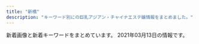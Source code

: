 ```yaml
---
title: "新橋"
description: "キーワード別にの巨乳アジアン・チャイナエステ嬢情報をまとめました。"
---
```


新着画像と新着キーワードをまとめています。
2021年03月13日の情報です。

<DmmAffiliateIns />
<KeywordTable
  shops={
    [
    {
        "img_links": [
            "http://yukizhouse00.web.fc2.com/images/portfolio/work-3.jpg",
            "http://yukizhouse00.web.fc2.com/images/portfolio/work-1.jpg",
            "http://yukizhouse00.web.fc2.com/images/portfolio/work-2.jpg",
            "http://yukizhouse00.web.fc2.com/images/portfolio/work-5.jpg",
            "http://yukizhouse00.web.fc2.com/images/portfolio/work-4.jpg",
            "http://yukizhouse00.web.fc2.com/images/portfolio/work-6.jpg",
            "http://yukizhouse00.web.fc2.com/images/slider/slid1.jpg",
            "http://yukizhouse00.web.fc2.com/images/slider/slid2.jpg"
        ],
        "station": "JR\u6d5c\u677e\u753a\u99c5\u5357\u53e3",
        "url": "http://yukizhouse00.web.fc2.com/",
        "name": "Yuki\u2019s House",
        "keywords": {}
    },
    {
        "img_links": [
            "https://static.wixstatic.com/media/c0eb72_43f5a28bd3004602b64ed4bc3095af0e~mv2.png",
            "https://static.wixstatic.com/media/c0eb72_068fd8e3a6034963bb1dcf1002759294~mv2.png",
            "https://static.wixstatic.com/media/c0eb72_9f57c6ba804e4a55805040f7832a3bb9~mv2.png",
            "https://static.wixstatic.com/media/c0eb72_349ce6f6faed4c09b9ec1e412ba7a370~mv2.jpg",
            "https://static.wixstatic.com/media/c0eb72_026f8703429f4d1a93067d6664ba9e24~mv2.png"
        ],
        "station": "JR\u7530\u753a\u99c5\u897f\u53e3",
        "url": "https://www.morinokaori-massage.com/",
        "name": "\u68ee\u306e\u9999",
        "keywords": {}
    },
    {
        "station": "JR\u65b0\u6a4b\u99c5\u70cf\u68ee\u53e3",
        "img_links": [
            "http://heal-arm.com/media/sites/6/2020/05/favicon.png",
            "http://heal-arm.com/media/sites/6/2020/05/4.jpg",
            "http://heal-arm.com/media/sites/6/2020/05/2.jpg",
            "http://heal-arm.com/media/sites/6/2020/12/1.jpg",
            "http://heal-arm.com/media/sites/6/2020/05/3.jpg",
            "http://heal-arm.com/media/sites/6/2021/02/1.jpg",
            "http://heal-arm.com/media/sites/6/2020/05/1.jpg",
            "http://heal-arm.com/media/sites/6/elementor/thumbs/favicon-p04pr4k6jngsiakzwccm2bkknysbm22i953lrof2dk.png",
            "http://heal-arm.com/media/sites/6/2021/02/3.jpg",
            "http://heal-arm.com/media/sites/6/2021/02/700E82ED-4821-42CB-A408-B73E511D2D15-225x300.jpeg",
            "http://heal-arm.com/media/sites/6/2021/02/2.jpg",
            "http://heal-arm.com/media/sites/6/2020/05/3-1.jpg"
        ],
        "name": "\u862d \u990a\u8eab\u9928",
        "keywords": {},
        "url": "http://heal-arm.com/"
    },
    {
        "img_links": [
            "http://kokoro-spa.info/img/shop/kanban.jpg",
            "http://kokoro-spa.info/img/ttl_news.png",
            "http://kokoro-spa.info/img/ttl_info.png",
            "http://kokoro-spa.info/img/shop/no-pic.jpg",
            "http://kokoro-spa.info/img/pickup.jpg",
            "http://kokoro-spa.info/img/slider/2.jpg",
            "http://kokoro-spa.info/img/qrcode.png"
        ],
        "name": "\u672a\u6765",
        "url": "http://kokoro-spa.info/",
        "station": "JR\u65b0\u6a4b\u99c5\u70cf\u68ee\u53e3",
        "keywords": {}
    },
    {
        "keywords": {
            "C": 15
        },
        "name": "\u7e01",
        "url": "http://tamachi-en.link/",
        "station": "JR\u7530\u753a\u99c5\u6771\u53e3",
        "img_links": [
            "http://tamachi-en.link/images/zi_link.png",
            "http://tamachi-en.link/images/zi_staff.png",
            "http://tamachi-en.link/images/g3.jpg",
            "http://tamachi-en.link/images/top.jpg",
            "http://tamachi-en.link/images/g2.jpg",
            "http://tamachi-en.link/images/g5.jpg",
            "http://tamachi-en.link/images/g6.jpg",
            "http://tamachi-en.link/images/mobile.png",
            "http://tamachi-en.link/images/new1.jpg",
            "http://tamachi-en.link/images/g8.jpg",
            "http://tamachi-en.link/images/g1.jpg",
            "http://tamachi-en.link/images/g4.jpg",
            "http://tamachi-en.link/images/g0.jpg"
        ]
    },
    {
        "station": "JR\u7530\u753a\u99c5\u6771\u53e3",
        "url": "http://www.k-harunoie.info/",
        "img_links": [
            "http://www.k-harunoie.info/imge/service3.jpg",
            "http://www.k-harunoie.info/imge/tel.png",
            "http://www.k-harunoie.info/imge/int2.png",
            "http://www.k-harunoie.info/imge/interior_t.jpg",
            "http://www.k-harunoie.info/imge/s1.png",
            "http://www.k-harunoie.info/imge/service2.jpg",
            "http://www.k-harunoie.info/imge/p-5.jpg",
            "http://www.k-harunoie.info/imge/staff_t.jpg",
            "http://www.k-harunoie.info/imge/p-2.jpg",
            "http://www.k-harunoie.info/imge/service1.jpg",
            "http://www.k-harunoie.info/imge/p-1.jpg",
            "http://www.k-harunoie.info/imge/ta.png",
            "http://www.k-harunoie.info/imge/botton.jpg",
            "http://www.k-harunoie.info/imge/p-4.jpg",
            "http://www.k-harunoie.info/imge/sys.png",
            "http://www.k-harunoie.info/imge/s0.png"
        ],
        "keywords": {},
        "name": "\u6625\u306e\u5bb6"
    },
    {
        "keywords": {
            "85": 4,
            "86": 4,
            "83": 4,
            "87": 4,
            "90": 4
        },
        "name": "\u6c34\u7121\u6708\uff5e\u307f\u306a\u3065\u304d\uff5e",
        "url": "https://minazuki-tokyo.com/",
        "station": "JR\u6d5c\u677e\u753a\u99c5\u5357\u53e3",
        "img_links": [
            "https://minazuki-tokyo.com/wp-content/uploads/2020/11/photo01.png",
            "https://minazuki-tokyo.com/wp-content/uploads/2021/02/haru.png",
            "https://minazuki-tokyo.com/wp-content/uploads/2021/02/yuyu2.jpg",
            "https://minazuki-tokyo.com/wp-content/uploads/2021/02/koyuri.png",
            "https://minazuki-tokyo.com/wp-content/uploads/2021/02/yumi.png",
            "https://minazuki-tokyo.com/wp-content/uploads/2021/02/ayu.jpg",
            "https://minazuki-tokyo.com/wp-content/uploads/2021/02/t06.png",
            "https://minazuki-tokyo.com/wp-content/uploads/2021/02/t02.png",
            "https://minazuki-tokyo.com/wp-content/uploads/2021/03/top10.png",
            "https://minazuki-tokyo.com/wp-content/uploads/2021/02/t07.png",
            "https://minazuki-tokyo.com/wp-content/uploads/2021/02/yuyu.png",
            "https://minazuki-tokyo.com/wp-content/uploads/2021/02/cam.png",
            "https://minazuki-tokyo.com/wp-content/uploads/2020/11/photo03.png",
            "https://minazuki-tokyo.com/wp-content/uploads/2020/11/photo02.png",
            "https://minazuki-tokyo.com/wp-content/uploads/2021/02/t05.png",
            "https://minazuki-tokyo.com/wp-content/uploads/2021/02/sm02.png",
            "https://minazuki-tokyo.com/wp-content/uploads/2021/02/price.png",
            "https://minazuki-tokyo.com/wp-content/uploads/2021/02/yumi.jpg",
            "https://minazuki-tokyo.com/wp-content/uploads/2021/02/t08.png",
            "https://minazuki-tokyo.com/wp-content/uploads/2021/02/sm01.png",
            "https://minazuki-tokyo.com/wp-content/uploads/2021/02/koyuri-1.jpg",
            "https://minazuki-tokyo.com/wp-content/uploads/2021/02/haru.jpg",
            "https://minazuki-tokyo.com/wp-content/uploads/2020/11/photo04.png",
            "https://minazuki-tokyo.com/wp-content/uploads/2021/02/top1.png",
            "https://minazuki-tokyo.com/wp-content/uploads/2020/11/photo05.png",
            "https://minazuki-tokyo.com/wp-content/uploads/2021/02/sm03.png",
            "https://minazuki-tokyo.com/wp-content/uploads/2021/02/top2.png",
            "https://minazuki-tokyo.com/wp-content/uploads/2021/02/t03.png",
            "https://minazuki-tokyo.com/wp-content/uploads/2021/02/ayu.png",
            "https://minazuki-tokyo.com/wp-content/uploads/2021/02/sm04.png",
            "https://minazuki-tokyo.com/wp-content/uploads/2021/02/t01.png",
            "https://minazuki-tokyo.com/wp-content/uploads/2021/02/2-09.png",
            "https://minazuki-tokyo.com/wp-content/uploads/2021/02/t04.png"
        ]
    },
    {
        "url": "https://egao.tyo.cm/",
        "img_links": [
            "https://egao.tyo.cm/photos/sites/29/2021/02/2021022504091367.jpg",
            "https://egao.tyo.cm/images/info2.jpg",
            "https://egao.tyo.cm/images/link_nav03.jpg",
            "https://egao.tyo.cm/photos/sites/29/2021/03/2021031202553895.jpg",
            "https://egao.tyo.cm/images/link_nav07.jpg",
            "https://egao.tyo.cm/images/link_nav01.jpg",
            "https://egao.tyo.cm/photos/sites/29/2021/03/2021031202554219.jpg",
            "https://egao.tyo.cm/images/info1.jpg",
            "https://egao.tyo.cm/photos/sites/29/2021/03/2021031202554175.jpg",
            "https://egao.tyo.cm/images/link_nav02.jpg",
            "https://egao.tyo.cm/images/side_link.jpg",
            "https://egao.tyo.cm/images/top_slider02.jpg",
            "https://egao.tyo.cm/images/sp_top.jpg",
            "https://egao.tyo.cm/images/link_nav04.jpg",
            "https://egao.tyo.cm/photos/sites/29/2021/02/2021022504090746.jpg",
            "https://egao.tyo.cm/images/link_nav06.jpg",
            "https://egao.tyo.cm/images/side_tel.jpg",
            "https://egao.tyo.cm/photos/sites/29/2021/03/2021031202553936.jpg",
            "https://egao.tyo.cm/images/side_mobile.jpg",
            "https://egao.tyo.cm/images/info3.jpg",
            "https://egao.tyo.cm/images/ico01.png",
            "https://egao.tyo.cm/images/top_slider01.jpg",
            "https://egao.tyo.cm/images/top.png",
            "https://egao.tyo.cm/images/link_nav05.jpg"
        ],
        "name": "\u7b11\u9854",
        "station": "JR\u65b0\u6a4b\u99c5\u70cf\u68ee\u53e3",
        "keywords": {
            "D": 5,
            "85": 2,
            "86": 2,
            "87": 1
        }
    },
    {
        "img_links": [
            "http://es-leon.link/images/nav_link01_no.png",
            "http://es-leon.link/photos/sites/45/2020/10/2020101404192576.jpg",
            "http://es-leon.link/photos/sites/45/2020/10/2020100103034891.jpg",
            "http://es-leon.link/photos/sites/45/2021/02/202102281658118.jpg",
            "http://es-leon.link/images/guide2.png",
            "http://es-leon.link/photos/sites/45/2020/10/2020100103240520.jpg",
            "http://es-leon.link/images/slider00.jpg",
            "http://es-leon.link/images/header.png",
            "http://es-leon.link/images/nav_link02_no.png",
            "http://es-leon.link/photos/sites/45/2021/02/2021021420094924.jpg",
            "http://es-leon.link/images/pagetop.jpg",
            "http://es-leon.link/photos/sites/45/2020/10/2020101205422328.jpg",
            "http://es-leon.link/photos/sites/45/2021/02/2021020501152788.jpg",
            "http://es-leon.link/photos/sites/45/2020/10/2020101318300043.jpg",
            "http://es-leon.link/photos/sites/45/2021/02/2021022503591368.jpg",
            "http://es-leon.link/photos/sites/45/2020/10/2020100103205050.jpg",
            "http://es-leon.link/photos/sites/45/2021/02/2021020501110069.jpg",
            "http://es-leon.link/images/nav_link07_no.png",
            "http://es-leon.link/photos/sites/45/2021/02/2021022813203297.jpg",
            "http://es-leon.link/photos/sites/45/2021/02/2021021420101999.jpg",
            "http://es-leon.link/images/card.png",
            "http://es-leon.link/photos/sites/45/2021/01/2021011203314329.jpg",
            "http://es-leon.link/photos/sites/45/2021/02/2021022702210178.jpg",
            "http://es-leon.link/photos/sites/45/2020/10/2020101318405051.jpg",
            "http://es-leon.link/photos/sites/45/2020/10/2020100103205186.jpg",
            "http://es-leon.link/photos/sites/45/2020/11/2020110919583922.jpg",
            "http://es-leon.link/photos/sites/45/2020/10/2020101318404076.jpg",
            "http://es-leon.link/photos/sites/45/2021/02/2021020501094315.jpg",
            "http://es-leon.link/photos/sites/45/2020/10/2020102507501385.jpg",
            "http://es-leon.link/photos/sites/45/2021/02/2021020501101626.jpg",
            "http://es-leon.link/images/guide8.jpg",
            "http://es-leon.link/photos/sites/45/2021/02/2021022503564613.jpg",
            "http://es-leon.link/images/img_info.jpg",
            "http://es-leon.link/images/guide2.jpg",
            "http://es-leon.link/photos/sites/45/2021/02/2021020501134964.jpg",
            "http://es-leon.link/photos/sites/45/2020/10/2020101318402898.jpg",
            "http://es-leon.link/images/guide6.jpg",
            "http://es-leon.link/photos/sites/45/2020/10/2020101205424345.jpg",
            "http://es-leon.link/images/slider02.jpg",
            "http://es-leon.link/images/nav_link03_no.png",
            "http://es-leon.link/photos/sites/45/2021/02/2021021014235421.jpg",
            "http://es-leon.link/photos/sites/45/2021/03/2021031217073731.jpg",
            "http://es-leon.link/photos/sites/45/2020/10/2020102507503499.jpg",
            "http://es-leon.link/photos/sites/45/2020/10/2020101205420372.jpg",
            "http://es-leon.link/photos/sites/45/2021/03/2021031222423325.jpg",
            "http://es-leon.link/photos/sites/45/2021/02/2021022813144840.jpg",
            "http://es-leon.link/images/guide1.jpg",
            "http://es-leon.link/photos/sites/45/2021/02/2021022503593169.jpg",
            "http://es-leon.link/photos/sites/45/2020/10/2020102507504664.jpg",
            "http://es-leon.link/photos/sites/45/2020/11/2020110919573849.jpg",
            "http://es-leon.link/images/slider01.jpg",
            "http://es-leon.link/photos/sites/45/2020/10/2020101318294854.jpg",
            "http://es-leon.link/photos/sites/45/2020/10/202010010328436.jpg",
            "http://es-leon.link/photos/sites/45/2020/10/2020100103240526.jpg",
            "http://es-leon.link/photos/sites/45/2021/03/202103021706276.jpg",
            "http://es-leon.link/photos/sites/45/2020/10/2020100103284496.jpg",
            "http://es-leon.link/photos/sites/45/2021/02/2021021420105484.jpg",
            "http://es-leon.link/images/nav_link06_no.png",
            "http://es-leon.link/images/nav_link05_no.png",
            "http://es-leon.link/photos/sites/45/2021/02/2021022813153641.jpg",
            "http://es-leon.link/photos/sites/45/2021/02/2021022815420713.jpg",
            "http://es-leon.link/photos/sites/45/2021/02/2021022813195234.jpg",
            "http://es-leon.link/images/guide1.png",
            "http://es-leon.link/images/guide5.jpg",
            "http://es-leon.link/photos/sites/45/2021/02/2021022815431041.jpg",
            "http://es-leon.link/photos/sites/45/2020/11/2020110919590942.jpg",
            "http://es-leon.link/images/guide7.jpg",
            "http://es-leon.link/images/slider03.jpg",
            "http://es-leon.link/images/profile.png",
            "http://es-leon.link/photos/sites/45/2020/10/2020100103205130.jpg",
            "http://es-leon.link/photos/sites/45/2021/02/2021021221211099.jpg",
            "http://es-leon.link/images/slider04.jpg",
            "http://es-leon.link/images/lineline.png",
            "http://es-leon.link/photos/sites/45/2020/10/2020102507495672.jpg",
            "http://es-leon.link/photos/sites/45/2021/03/2021030720294881.jpg",
            "http://es-leon.link/images/nav_link04_no.png",
            "http://es-leon.link/photos/sites/45/2021/03/2021031222420647.jpg",
            "http://es-leon.link/photos/sites/45/2020/11/2020110919593136.jpg",
            "http://es-leon.link/images/qr.png",
            "http://es-leon.link/photos/sites/45/2020/10/2020102507510838.jpg",
            "http://es-leon.link/images/guide4.jpg",
            "http://es-leon.link/photos/sites/45/2021/03/2021030217055949.jpg",
            "http://es-leon.link/photos/sites/45/2020/11/2020110919595348.jpg",
            "http://es-leon.link/images/guide3.jpg",
            "http://es-leon.link/photos/sites/45/2021/02/202102281317503.jpg"
        ],
        "station": "JR\u65b0\u6a4b\u99c5\u70cf\u68ee\u53e3",
        "name": "LEON",
        "url": "http://es-leon.link/",
        "keywords": {
            "86": 12,
            "84": 9,
            "85": 10,
            "90": 7,
            "\u80f8": 1
        }
    },
    {
        "name": "Pandora*\u30d1\u30f3\u30c9\u30e9",
        "url": "http://www.es-tokyo.link",
        "img_links": [
            "http://www.es-tokyo.link/img/emili1.jpg",
            "http://www.es-tokyo.link/images/24.jpg",
            "http://www.es-tokyo.link/images/b1.jpg",
            "http://www.es-tokyo.link/images/interior_t.jpg",
            "http://www.es-tokyo.link/images/32.jpg",
            "http://www.es-tokyo.link/images/25.jpg",
            "http://www.es-tokyo.link/images/head.jpg",
            "http://www.es-tokyo.link/images/28.jpg",
            "http://www.es-tokyo.link/images/news.jpg",
            "http://www.es-tokyo.link/images/9.jpg",
            "http://www.es-tokyo.link/img/kaori1.jpg",
            "http://www.es-tokyo.link/images/b3.jpg",
            "http://www.es-tokyo.link/images/20.jpg",
            "http://www.es-tokyo.link/images/30.jpg",
            "http://www.es-tokyo.link/images/int2.jpg",
            "http://www.es-tokyo.link/img/naomi1.jpg",
            "http://www.es-tokyo.link/images/31.jpg",
            "http://www.es-tokyo.link/img/mayu1.jpg",
            "http://www.es-tokyo.link/img/erin2.jpg",
            "http://www.es-tokyo.link/images/b2.jpg",
            "http://www.es-tokyo.link/images/int1.jpg",
            "http://www.es-tokyo.link/images/sys2.jpg",
            "http://www.es-tokyo.link/img/yui1.jpg",
            "http://www.es-tokyo.link/img/izumi1.jpg",
            "http://www.es-tokyo.link/img/rin1.jpg",
            "http://www.es-tokyo.link/images/sys1.jpg",
            "http://www.es-tokyo.link/images/s1.png",
            "http://www.es-tokyo.link/img/miwa1.jpg",
            "http://www.es-tokyo.link/images/newface.jpg",
            "http://www.es-tokyo.link/img/momoko1.jpg",
            "http://www.es-tokyo.link/images/27.jpg",
            "http://www.es-tokyo.link/images/mobile.jpg",
            "http://www.es-tokyo.link/img/izumi2.jpg",
            "http://www.es-tokyo.link/img/suzu1.jpg",
            "http://www.es-tokyo.link/images/staff_t.jpg",
            "http://www.es-tokyo.link/images/19.jpg",
            "http://www.es-tokyo.link/img/hikari1.jpg",
            "http://www.es-tokyo.link/img/minami2.jpg",
            "http://www.es-tokyo.link/img/erin1.jpg",
            "http://www.es-tokyo.link/images/tel.jpg",
            "http://www.es-tokyo.link/images/5.jpg",
            "http://www.es-tokyo.link/images/22.jpg",
            "http://www.es-tokyo.link/images/3.jpg",
            "http://www.es-tokyo.link/images/23.jpg",
            "http://www.es-tokyo.link/img/ami1.jpg",
            "http://www.es-tokyo.link/img/minami1.jpg"
        ],
        "keywords": {},
        "station": "JR\u6d5c\u677e\u753a\u99c5\u5357\u53e3"
    },
    {
        "keywords": {
            "D": 26,
            "E": 8,
            "C": 8
        },
        "name": "SERA",
        "img_links": [
            "https://hamamatsucho-mensesthe.net/staff/top/aki-s1.jpg",
            "https://hamamatsucho-mensesthe.net/wp/wp-content/uploads/2021/01/yuna.jpg",
            "https://hamamatsucho-mensesthe.net/icon/line.png",
            "https://hamamatsucho-mensesthe.net/wp/wp-content/uploads/2020/01/emi-l1.jpg",
            "https://hamamatsucho-mensesthe.net/wp/wp-content/uploads/2019/10/eri-150x150.jpg",
            "https://hamamatsucho-mensesthe.net/wp/images/top1.jpg",
            "https://hamamatsucho-mensesthe.net/wp/images/clear.png",
            "https://hamamatsucho-mensesthe.net/room/room-l6.jpg",
            "https://hamamatsucho-mensesthe.net/wp/wp-content/uploads/2020/02/1714CAA8-3D57-4009-AB72-F5A8E6B60310.jpeg",
            "https://hamamatsucho-mensesthe.net/wp/icon/google_plus.png",
            "https://hamamatsucho-mensesthe.net/wp/wp-content/uploads/2020/11/urara.jpg",
            "https://hamamatsucho-mensesthe.net/wp/wp-content/uploads/2020/02/stand-by.jpg",
            "https://hamamatsucho-mensesthe.net/link/mens-esthe.png",
            "https://hamamatsucho-mensesthe.net/wp/images/top2.jpg",
            "https://hamamatsucho-mensesthe.net/room/room-l5.jpg",
            "https://hamamatsucho-mensesthe.net/wp/wp-content/uploads/2020/01/mitsuki.jpg",
            "https://hamamatsucho-mensesthe.net/wp/icon/line.png",
            "https://hamamatsucho-mensesthe.net/icon/twitter.png",
            "https://hamamatsucho-mensesthe.net/room/room-l3.jpg",
            "https://hamamatsucho-mensesthe.net/wp/wp-content/uploads/2020/09/rin.jpg",
            "https://hamamatsucho-mensesthe.net/wp/wp-content/uploads/2020/08/ayaka.jpg",
            "https://hamamatsucho-mensesthe.net/room/room-l1.jpg",
            "https://hamamatsucho-mensesthe.net/staff/top/rin-s1.jpg",
            "https://hamamatsucho-mensesthe.net/wp/images/mensesthe.jpg",
            "https://hamamatsucho-mensesthe.net/images/footer-l.png",
            "https://hamamatsucho-mensesthe.net/images/clear.png",
            "https://hamamatsucho-mensesthe.net/wp/wp-content/uploads/2019/07/0677E994-1DBF-4E0E-AB70-7CA5C034B140-150x150.jpeg",
            "https://hamamatsucho-mensesthe.net/staff/top/ayaka-s1.jpg",
            "https://hamamatsucho-mensesthe.net/wp/wp-content/uploads/2019/07/587590BB-96D0-4887-BE26-3B1413FF7283-150x150.jpeg",
            "https://hamamatsucho-mensesthe.net/wp/wp-content/uploads/2020/10/aki-150x150.jpg",
            "https://hamamatsucho-mensesthe.net/staff/top/yuna-s1.jpg",
            "https://hamamatsucho-mensesthe.net/icon/facebook.png",
            "https://hamamatsucho-mensesthe.net/room/room-l4.jpg",
            "https://hamamatsucho-mensesthe.net/wp/icon/facebook.png",
            "https://hamamatsucho-mensesthe.net/staff/top/nao-s1.jpg",
            "https://hamamatsucho-mensesthe.net/wp/wp-content/uploads/2020/01/misaki-l2.jpg",
            "https://hamamatsucho-mensesthe.net/staff/top/mitsuki-s1.jpg",
            "https://hamamatsucho-mensesthe.net/wp/icon/twitter.png",
            "https://hamamatsucho-mensesthe.net/images/flower.png",
            "https://hamamatsucho-mensesthe.net/room/room-l2.jpg",
            "https://hamamatsucho-mensesthe.net/staff/top/emi-s1.jpg",
            "https://hamamatsucho-mensesthe.net/wp/images/top3.jpg",
            "https://hamamatsucho-mensesthe.net/wp/wp-content/uploads/2020/01/nao.jpg",
            "https://hamamatsucho-mensesthe.net/icon/google_plus.png",
            "https://hamamatsucho-mensesthe.net/wp/wp-content/uploads/2019/05/rin-150x150.jpg",
            "https://hamamatsucho-mensesthe.net/images/footer-r.png",
            "https://hamamatsucho-mensesthe.net/staff/top/miyu-s1.jpg"
        ],
        "url": "https://hamamatsucho-mensesthe.net/",
        "station": "JR\u6d5c\u677e\u753a\u99c5\u5317\u53e3"
    },
    {
        "station": "JR\u65b0\u6a4b\u99c5\u70cf\u68ee\u53e3",
        "img_links": [
            "http://romantic-est.com/images/req_03.jpg",
            "http://romantic-est.com/images/sw_tel.png",
            "http://romantic-est.com/images/icon_new.png",
            "http://romantic-est.com/images/con01.jpg",
            "http://romantic-est.com/images/cg02.jpg",
            "http://romantic-est.com/images/head_therapist.jpg",
            "http://romantic-est.com/images/cg031.jpg",
            "http://romantic-est.com/images/mainvisual_01_s.jpg",
            "http://romantic-est.com/images/cg011.jpg",
            "http://romantic-est.com/images/sys01.jpg",
            "http://romantic-est.com/images/trigger.jpg",
            "http://romantic-est.com/images/sys03.jpg",
            "http://romantic-est.com/images/cg021.jpg",
            "http://romantic-est.com/images/mainvisual_02_s.jpg",
            "http://romantic-est.com/images/mainvisual_01.jpg",
            "http://romantic-est.com/images/mainvisual_02.jpg",
            "http://romantic-est.com/images/cg03.jpg",
            "http://romantic-est.com/images/cg01.jpg",
            "http://romantic-est.com/images/sys02.jpg",
            "http://romantic-est.com/images/head_interior.jpg",
            "http://romantic-est.com/images/con03.jpg",
            "http://romantic-est.com/images/cg04.jpg",
            "http://romantic-est.com/images/sw_home.png",
            "http://romantic-est.com/images/cg06.jpg",
            "http://romantic-est.com/images/cg032.jpg",
            "http://romantic-est.com/images/cg041.jpg",
            "http://romantic-est.com/images/cg05.jpg",
            "http://romantic-est.com/images/con02.jpg"
        ],
        "name": "\u30a2\u30ea\u30b9 Aroma \u65b0\u6a4b\u5e97",
        "url": "http://romantic-est.com/",
        "keywords": {}
    },
    {
        "station": "JR\u6d5c\u677e\u753a\u99c5\u5317\u53e3",
        "url": "http://es-best.info/",
        "name": "\u30d9\u30b9\u30c8",
        "img_links": [
            "http://es-best.info/staffPhoto/b20190304234324.jpg",
            "http://es-best.info/images/access/02.jpg",
            "http://es-best.info/staffPhoto/b20190413161507.jpg",
            "http://es-best.info/images/access/01.jpg",
            "http://es-best.info/staffPhoto/b20190304234528.jpg",
            "http://es-best.info/images/returnBtn.png",
            "http://es-best.info/uploadfiles/images/campaignEsBestInfo.jpg",
            "http://es-best.info/images/access/05.jpg",
            "http://es-best.info/js/sliderLine/slide_next.png",
            "http://es-best.info/images/slider1/02.jpg",
            "http://es-best.info/images/access/04.jpg",
            "http://es-best.info/staffPhoto/s20191003002337.jpg",
            "http://es-best.info/images/store/052.jpg",
            "http://es-best.info/images/access/03.jpg",
            "http://es-best.info/staffPhoto/b20190220185555.jpg",
            "http://es-best.info/staffPhoto/s20190220185555.jpg",
            "http://es-best.info/images/slider1/04.jpg",
            "http://es-best.info/staffPhoto/b20190304234059.jpg",
            "http://es-best.info/staffPhoto/s20190304234059.jpg",
            "http://es-best.info/js/sliderLine/slide_prev.png",
            "http://es-best.info/images/access/06.jpg",
            "http://es-best.info/staffPhoto/s20190413161507.jpg",
            "http://es-best.info/images/slider1/01.jpg",
            "http://es-best.info/staffPhoto/s20190304234528.jpg",
            "http://es-best.info/staffPhoto/s20190304234324.jpg",
            "http://es-best.info/staffPhoto/b20191003002337.jpg"
        ],
        "keywords": {
            "86": 6,
            "85": 4,
            "D": 4,
            "C": 4
        }
    },
    {
        "img_links": [
            "https://hamamatsucho-mensesthe.com/staff2/wp-content/uploads/2019/12/nanami02-2.png",
            "https://hamamatsucho-mensesthe.com/staff2/wp-content/uploads/2020/01/ai01.png",
            "https://hamamatsucho-mensesthe.com/images/main-sp.jpg",
            "https://hamamatsucho-mensesthe.com/images/main1.jpg",
            "https://hamamatsucho-mensesthe.com/menu/home.png",
            "https://hamamatsucho-mensesthe.com/room/esthe1.jpg",
            "https://hamamatsucho-mensesthe.com/room/esthe2.jpg",
            "https://hamamatsucho-mensesthe.com/room/2.jpg",
            "https://hamamatsucho-mensesthe.com/icon/twitter.png",
            "https://hamamatsucho-mensesthe.com/2018/11/23/arisa-s1.jpg",
            "https://hamamatsucho-mensesthe.com/staff2/wp-content/uploads/2021/03/miku03.png",
            "https://hamamatsucho-mensesthe.com/staff/arisa-s1.jpg",
            "https://hamamatsucho-mensesthe.com/2018/06/08/hana-s2.jpg",
            "https://hamamatsucho-mensesthe.com/button/sche.png",
            "https://hamamatsucho-mensesthe.com/miyuki01.png",
            "https://hamamatsucho-mensesthe.com/staff2/wp-content/uploads/2021/03/nana03.png",
            "https://hamamatsucho-mensesthe.com/button/home.png",
            "https://hamamatsucho-mensesthe.com/staff/nana-s1.jpg",
            "https://hamamatsucho-mensesthe.com/staff/yuyu-s1.jpg",
            "https://hamamatsucho-mensesthe.com/2018/12/21/yuyu-s1.jpg",
            "https://hamamatsucho-mensesthe.com/menu/gallery.png",
            "https://hamamatsucho-mensesthe.com/images/flower.png",
            "https://hamamatsucho-mensesthe.com/kumi1.jpg",
            "https://hamamatsucho-mensesthe.com/room/3.jpg",
            "https://hamamatsucho-mensesthe.com/icon/line.png",
            "https://hamamatsucho-mensesthe.com/icon/facebook.png",
            "https://hamamatsucho-mensesthe.com/staff/yoko-l1.jpg",
            "https://hamamatsucho-mensesthe.com/2018/03/02/anna-s1.jpg",
            "https://hamamatsucho-mensesthe.com/2018/12/21/koko-s1.jpg",
            "https://hamamatsucho-mensesthe.com/kumi2.jpg",
            "https://hamamatsucho-mensesthe.com/staff2/wp-content/uploads/2021/03/rina03.png",
            "https://hamamatsucho-mensesthe.com/staff2/wp-content/uploads/2020/11/siruet.png",
            "https://hamamatsucho-mensesthe.com/button/staff.png",
            "https://hamamatsucho-mensesthe.com/staff/koko-s1.jpg",
            "https://hamamatsucho-mensesthe.com/icon/google_plus.png",
            "https://hamamatsucho-mensesthe.com/images/footer-l.png",
            "https://hamamatsucho-mensesthe.com/room/4.jpg",
            "https://hamamatsucho-mensesthe.com/2017/10/08/ruru-s1.jpg",
            "https://hamamatsucho-mensesthe.com/menu/sche.png",
            "https://hamamatsucho-mensesthe.com/images/header3.png",
            "https://hamamatsucho-mensesthe.com/images/footer-r.png",
            "https://hamamatsucho-mensesthe.com/room/1.jpg",
            "https://hamamatsucho-mensesthe.com/staff/koko-l1.jpg",
            "https://hamamatsucho-mensesthe.com/staff/yuyu-l1.jpg",
            "https://hamamatsucho-mensesthe.com/staff2/wp-content/uploads/2019/12/haru-1.png",
            "https://hamamatsucho-mensesthe.com/menu/friend.png",
            "https://hamamatsucho-mensesthe.com/images/clear.png",
            "https://hamamatsucho-mensesthe.com/staff/arisa-l1.jpg",
            "https://hamamatsucho-mensesthe.com/staff2/wp-content/uploads/2021/01/maki05.png",
            "https://hamamatsucho-mensesthe.com/room/esthe3.jpg",
            "https://hamamatsucho-mensesthe.com/2018/06/12/yoko-s1.jpg",
            "https://hamamatsucho-mensesthe.com/staff/yoko-s1.jpg",
            "https://hamamatsucho-mensesthe.com/staff/nana-l1.jpg",
            "https://hamamatsucho-mensesthe.com/staff2/wp-content/uploads/2021/02/kana01.png",
            "https://hamamatsucho-mensesthe.com/menu/info.png",
            "https://hamamatsucho-mensesthe.com/staff2/wp-content/uploads/2020/11/momo02.png"
        ],
        "name": "Oriental Spa",
        "keywords": {
            "F": 4,
            "C": 4,
            "D": 3
        },
        "station": "JR\u6d5c\u677e\u753a\u99c5\u5317\u53e3",
        "url": "https://hamamatsucho-mensesthe.com/"
    },
    {
        "keywords": {
            "85": 4,
            "84": 4,
            "87": 6,
            "E": 6,
            "88": 10
        },
        "url": "http://body-heal.net/",
        "station": "JR\u7530\u753a\u99c5\u4e09\u7530\u53e3",
        "img_links": [
            "http://body-heal.net/js/sliderLine/slide_prev.png",
            "http://body-heal.net/images/access/02.jpg",
            "http://body-heal.net/js/sliderLine/slide_next.png",
            "http://body-heal.net/staffPhoto/b20190218130854.jpg",
            "http://body-heal.net/images/store/06.jpg",
            "http://body-heal.net/images/access/04.jpg",
            "http://body-heal.net/staffPhoto/b20180721035111.jpg",
            "http://body-heal.net/images/show.jpg",
            "http://body-heal.net/staffPhoto/b20180926231950.jpg",
            "http://body-heal.net/images/access/03.jpg",
            "http://body-heal.net/staffPhoto/b20190117105438.jpg",
            "http://body-heal.net/staffPhoto/b20190608222039.jpg",
            "http://body-heal.net/images/access/05.jpg",
            "http://body-heal.net/images/access/01.jpg",
            "http://body-heal.net/uploadfiles/images/campaignBodyHealNet.jpg",
            "http://body-heal.net/staffPhoto/b20190120201033.jpg",
            "http://body-heal.net/images/store/05.jpg",
            "http://body-heal.net/images/store/01.jpg",
            "http://body-heal.net/staffPhoto/b20190608220420.jpg",
            "http://body-heal.net/images/store/04.jpg"
        ],
        "name": "Tami"
    },
    {
        "url": "https://www.meedeemassage.com/",
        "keywords": {},
        "station": "JR\u65b0\u6a4b\u99c5\u65e5\u6bd4\u8c37\u53e3",
        "name": "\u30df\u30fc\u30c7\u30a3\u30fc",
        "img_links": [
            "https://static.wixstatic.com/media/096f64_9dd53b8d3bbc46b7a5d8f8f9f83f67c0~mv2.jpg",
            "https://static.wixstatic.com/media/096f64_8257be981a5140629dd93b0518612408~mv2.png",
            "https://static.wixstatic.com/media/ff29a7_5a71cab9e560455a86a69dee65e387e6~mv2.jpg",
            "https://static.wixstatic.com/media/096f64_74d971185d704fdc84b70e0c1b3fad87~mv2.png",
            "https://static.wixstatic.com/media/096f64_86555ca80ef14b6ebdbbf7aa72a380fc~mv2.jpg",
            "https://static.wixstatic.com/media/ff29a7_996c77cb89cc4012a35bb0813c645fdf~mv2.jpg",
            "https://static.wixstatic.com/media/ff29a7_47d81575374144dda595a587847070b9~mv2.jpg",
            "https://static.wixstatic.com/media/096f64_10d0713f8b274a5b8f6b2944f7fee791~mv2.jpg",
            "https://static.wixstatic.com/media/096f64_f44509cd762744dc939f70f318a6882b~mv2.jpg",
            "https://static.wixstatic.com/media/ff29a7_d9f852b350a141b1ae8d7d80ce91ecfa~mv2.jpg",
            "https://static.wixstatic.com/media/096f64_52d4813cc07e460bb6afbcc198483fb5~mv2.jpg",
            "https://static.wixstatic.com/media/ff29a7_d6b424065e3946fc8a31bd093d286366~mv2.jpg"
        ]
    },
    {
        "station": "JR\u6d5c\u677e\u753a\u99c5\u5317\u53e3",
        "img_links": [
            "https://hamamatsucho-esthe.work/room/esthe3.jpg",
            "https://hamamatsucho-esthe.work/2019/01/14/emi-s1.jpg",
            "https://hamamatsucho-esthe.work/images/flower.png",
            "https://hamamatsucho-esthe.work/room/4-s.jpg",
            "https://hamamatsucho-esthe.work/button/blog.png",
            "https://hamamatsucho-esthe.work/room/2-s.jpg",
            "https://hamamatsucho-esthe.work/images/main-sp.jpg",
            "https://hamamatsucho-esthe.work/images/qrcode.png",
            "https://hamamatsucho-esthe.work/staff/maki-l1.jpg",
            "https://hamamatsucho-esthe.work/2020/11/06/momo-s1.jpg",
            "https://hamamatsucho-esthe.work/images/clear.png",
            "https://hamamatsucho-esthe.work/staff/nanami-s1.jpg",
            "https://hamamatsucho-esthe.work/menu/info.png",
            "https://hamamatsucho-esthe.work/button/staff.png",
            "https://hamamatsucho-esthe.work/2018/09/10/misa-s1.jpg",
            "https://hamamatsucho-esthe.work/room/2-l.jpg",
            "https://hamamatsucho-esthe.work/2020/01/05/yuki-s1.jpg",
            "https://hamamatsucho-esthe.work/2019/06/14/riri-s1.jpg",
            "https://hamamatsucho-esthe.work/2019/05/25/koko-s1.jpg",
            "https://hamamatsucho-esthe.work/icon/line.png",
            "https://hamamatsucho-esthe.work/room/esthe2.jpg",
            "https://hamamatsucho-esthe.work/room/4-l.jpg",
            "https://hamamatsucho-esthe.work/icon/twitter.png",
            "https://hamamatsucho-esthe.work/2018/12/26/sayaka-s1.jpg",
            "https://hamamatsucho-esthe.work/2020/07/30/maki-s1.jpg",
            "https://hamamatsucho-esthe.work/staff/nanami-l1.jpg",
            "https://hamamatsucho-esthe.work/menu/friend.png",
            "https://hamamatsucho-esthe.work/images/footer-l.png",
            "https://hamamatsucho-esthe.work/staff/maki-s1.jpg",
            "https://hamamatsucho-esthe.work/kana01.png",
            "https://hamamatsucho-esthe.work/room/esthe1.jpg",
            "https://hamamatsucho-esthe.work/images/main1.jpg",
            "https://hamamatsucho-esthe.work/room/1-s.jpg",
            "https://hamamatsucho-esthe.work/room/3-l.jpg",
            "https://hamamatsucho-esthe.work/menu/gallery.png",
            "https://hamamatsucho-esthe.work/menu/home.png",
            "https://hamamatsucho-esthe.work/icon/google_plus.png",
            "https://hamamatsucho-esthe.work/2018/09/10/sora-s1.jpg",
            "https://hamamatsucho-esthe.work/staff/sora-l1.jpg",
            "https://hamamatsucho-esthe.work/menu/blog.png",
            "https://hamamatsucho-esthe.work/images/footer-r.png",
            "https://hamamatsucho-esthe.work/button/home.png",
            "https://hamamatsucho-esthe.work/staff/momo-l1.jpg",
            "https://hamamatsucho-esthe.work/staff/riko-s1.jpg",
            "https://hamamatsucho-esthe.work/room/1-l.jpg",
            "https://hamamatsucho-esthe.work/2019/05/25/riko-s1.jpg",
            "https://hamamatsucho-esthe.work/2019/11/05/nanami-s1.jpg",
            "https://hamamatsucho-esthe.work/room/3-s.jpg",
            "https://hamamatsucho-esthe.work/icon/facebook.png",
            "https://hamamatsucho-esthe.work/2018/11/09/kana-s1.jpg",
            "https://hamamatsucho-esthe.work/staff/yuki-s1.jpg",
            "https://hamamatsucho-esthe.work/staff/yuki-l1.jpg",
            "https://hamamatsucho-esthe.work/staff/sora-s1.jpg",
            "https://hamamatsucho-esthe.work/staff/momo-s1.jpg"
        ],
        "name": "Artemis",
        "keywords": {
            "F": 14,
            "C": 14,
            "E": 7
        },
        "url": "https://hamamatsucho-esthe.work/"
    },
    {
        "url": "http://www.shiawasenojikan.esjp.info/",
        "img_links": [
            "http://www.shiawasenojikan.esjp.info/images/mobile.jpg",
            "http://www.shiawasenojikan.esjp.info/images/int2.jpg",
            "http://www.shiawasenojikan.esjp.info/files/009.jpg",
            "http://www.shiawasenojikan.esjp.info/files/009-02.jpg",
            "http://www.shiawasenojikan.esjp.info/files/015-03.jpg",
            "http://www.shiawasenojikan.esjp.info/files/009-03.jpg",
            "http://www.shiawasenojikan.esjp.info/images/tel.jpg",
            "http://www.shiawasenojikan.esjp.info/files/010-02.jpg",
            "http://www.shiawasenojikan.esjp.info/files/003-03.jpg",
            "http://www.shiawasenojikan.esjp.info/files/010.jpg",
            "http://www.shiawasenojikan.esjp.info/images/news.jpg",
            "http://www.shiawasenojikan.esjp.info/images/link_t.jpg",
            "http://www.shiawasenojikan.esjp.info/images/sys2.jpg",
            "http://www.shiawasenojikan.esjp.info/images/head.jpg",
            "http://www.shiawasenojikan.esjp.info/files/015.jpg",
            "http://www.shiawasenojikan.esjp.info/images/staff_t.jpg",
            "http://www.shiawasenojikan.esjp.info/files/001.jpg",
            "http://www.shiawasenojikan.esjp.info/images/interior_t.jpg",
            "http://www.shiawasenojikan.esjp.info/files/001-03.jpg",
            "http://www.shiawasenojikan.esjp.info/files/015-02.jpg",
            "http://www.shiawasenojikan.esjp.info/files/001-02.jpg",
            "http://www.shiawasenojikan.esjp.info/files/003-02.jpg",
            "http://www.shiawasenojikan.esjp.info/images/sys1.jpg",
            "http://www.shiawasenojikan.esjp.info/files/003.jpg",
            "http://www.shiawasenojikan.esjp.info/files/010-03.jpg"
        ],
        "keywords": {
            "86": 1,
            "87": 3,
            "D": 5,
            "88": 1
        },
        "name": "\u5e78\u305b\u306e\u6642\u9593",
        "station": "JR\u65b0\u6a4b\u99c5\u65e5\u6bd4\u8c37\u53e3"
    },
    {
        "station": "JR\u7530\u753a\u99c5\u897f\u53e3",
        "name": "\u3057\u3042\u308f\u305b\uff5eSHIAWASE\uff5e",
        "keywords": {},
        "img_links": [
            "http://shiawase.mssg.jp/images/staff/sta_0z9.jpg",
            "http://shiawase.mssg.jp/images/top/top_01.jpg",
            "http://shiawase.mssg.jp/images/top/top_03.jpg",
            "http://shiawase.mssg.jp/images/staff_image/staff_d04b.jpg",
            "http://shiawase.mssg.jp/images/top/top_05.jpg",
            "http://shiawase.mssg.jp/images/staff_image/staff_d01a.jpg",
            "http://shiawase.mssg.jp/images/staff_image/staff_d08a.jpg",
            "http://shiawase.mssg.jp/images/gallery/gallery_104.jpg",
            "http://shiawase.mssg.jp/images/gallery/gallery_403.jpg",
            "http://shiawase.mssg.jp/images/gallery/gallery_01.jpg",
            "http://shiawase.mssg.jp/images/staff/sta_08.jpg",
            "http://shiawase.mssg.jp/images/top/top_06.jpg",
            "http://shiawase.mssg.jp/images/staff/sta_06.jpg",
            "http://shiawase.mssg.jp/images/staff/sta_0z2.jpg",
            "http://shiawase.mssg.jp/images/home/QR.png",
            "http://shiawase.mssg.jp/images/home/index_04.jpg",
            "http://shiawase.mssg.jp/images/staff/sta_023.jpg",
            "http://shiawase.mssg.jp/images/staff/staff_top.jpg",
            "http://shiawase.mssg.jp/images/top/top_02.jpg",
            "http://shiawase.mssg.jp/images/gallery/gallery_102.jpg",
            "http://shiawase.mssg.jp/images/system/syatem_303.jpg",
            "http://shiawase.mssg.jp/images/gallery/gallery_top.jpg",
            "http://shiawase.mssg.jp/images/staff_one/staff_one_01.jpg",
            "http://shiawase.mssg.jp/images/staff/sta_04.jpg",
            "http://shiawase.mssg.jp/images/staff_one/staff_one_02.jpg",
            "http://shiawase.mssg.jp/images/staff_one/staff_one_05.jpg",
            "http://shiawase.mssg.jp/images/staff_image/staff_d04c.jpg",
            "http://shiawase.mssg.jp/images/staff_one/staff_one_07.png",
            "http://shiawase.mssg.jp/images/staff_image/staff_d06.jpg",
            "http://shiawase.mssg.jp/images/staff_image/staff_d02b.jpg",
            "http://shiawase.mssg.jp/images/system/syatem_302.jpg",
            "http://shiawase.mssg.jp/images/staff/sta_021.jpg",
            "http://shiawase.mssg.jp/images/home/index_tel.jpg",
            "http://shiawase.mssg.jp/images/staff_one/staff_one_top.jpg",
            "http://shiawase.mssg.jp/images/staff_image/staff_d01b.jpg",
            "http://shiawase.mssg.jp/images/staff_one/staff_one_08.png",
            "http://shiawase.mssg.jp/images/top/top_04.jpg",
            "http://shiawase.mssg.jp/images/home/top_qp.jpg",
            "http://shiawase.mssg.jp/images/gallery/gallery_402.jpg",
            "http://shiawase.mssg.jp/images/staff_image/staff_d08b.jpg",
            "http://shiawase.mssg.jp/images/staff_image/staff_d05a.jpg",
            "http://shiawase.mssg.jp/images/home/index_qup.jpg",
            "http://shiawase.mssg.jp/images/staff_one/staff_one_03.jpg",
            "http://shiawase.mssg.jp/images/staff_image/staff_d05b.jpg",
            "http://shiawase.mssg.jp/images/staff/sta_03.jpg",
            "http://shiawase.mssg.jp/images/staff/sta_010.jpg",
            "http://shiawase.mssg.jp/images/staff_one/staff_one_04.jpg",
            "http://shiawase.mssg.jp/images/staff_image/staff_d02.jpg",
            "http://shiawase.mssg.jp/images/top/top_08.png",
            "http://shiawase.mssg.jp/images/gallery/gallery_401.jpg",
            "http://shiawase.mssg.jp/images/home/index_page_top.jpg",
            "http://shiawase.mssg.jp/images/gallery/gallery_101.jpg",
            "http://shiawase.mssg.jp/images/staff/sta_0z8.jpg",
            "http://shiawase.mssg.jp/images/gallery/gallery_404.jpg",
            "http://shiawase.mssg.jp/images/gallery/gallery_103.jpg",
            "http://shiawase.mssg.jp/images/system/syatem_301.jpg",
            "http://shiawase.mssg.jp/images/staff/sta_01.jpg",
            "http://shiawase.mssg.jp/images/staff_image/staff_d04.jpg",
            "http://shiawase.mssg.jp/images/staff/sta_0z12.jpg",
            "http://shiawase.mssg.jp/images/home/index_03.jpg"
        ],
        "url": "http://shiawase.mssg.jp/"
    }
]
}
/>
<DmmAffiliateScript />
